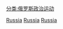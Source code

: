 [[分类:俄罗斯政治运动|分类:俄罗斯政治运动]]
[[Category:各國共產主義|Russia]]
[[Category:欧洲共产主义|Russia]]
[[Category:亚洲共产主义|Russia]]